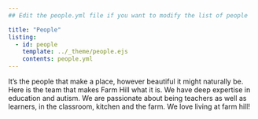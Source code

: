 ```yaml
---
## Edit the people.yml file if you want to modify the list of people

title: "People"
listing:
  - id: people
    template: ../_theme/people.ejs
    contents: people.yml
---
```

It's the people that make a place, however beautiful it might naturally be. 
Here is the team that makes Farm Hill what it is. We have deep expertise in education and autism.
We are passionate about being teachers as well as learners, in the classroom, kitchen and the farm. 
We love living at farm hill! 

::: {#people}
:::
